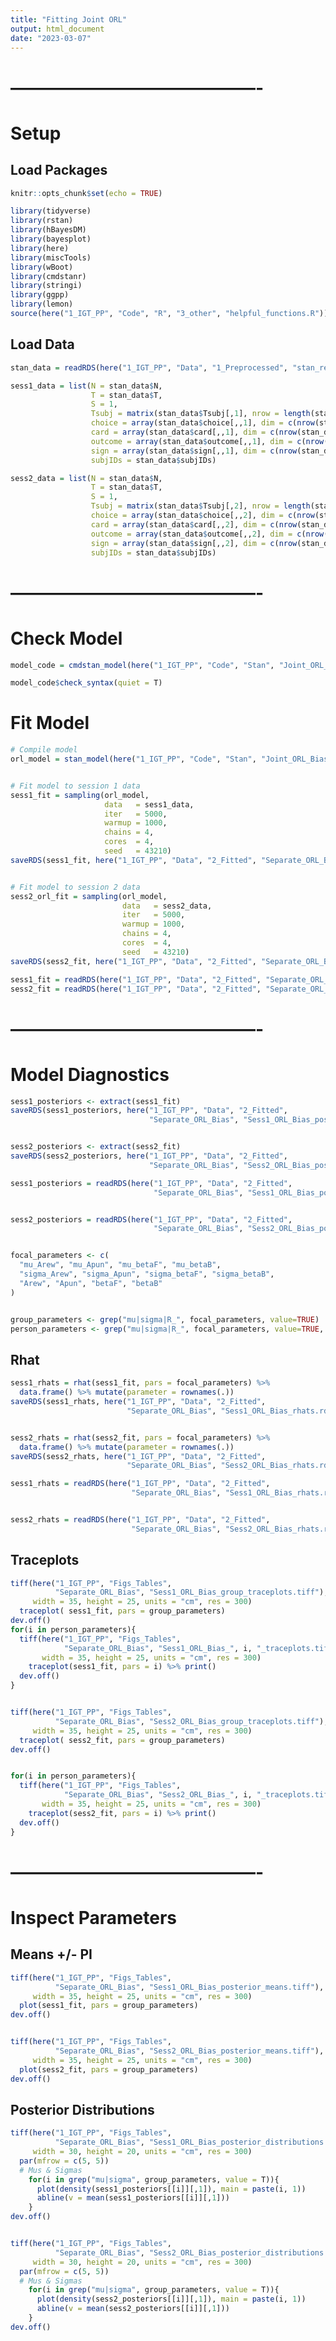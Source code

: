 ```yaml
---
title: "Fitting Joint ORL"
output: html_document
date: "2023-03-07"
---
```




# -------------------------------------------
# Setup
## Load Packages
```r
knitr::opts_chunk$set(echo = TRUE)

library(tidyverse)
library(rstan)
library(hBayesDM)
library(bayesplot)
library(here)
library(miscTools)
library(wBoot)
library(cmdstanr)
library(stringi)
library(ggpp)
library(lemon)
source(here("1_IGT_PP", "Code", "R", "3_other", "helpful_functions.R"))
```



## Load Data
```r
stan_data = readRDS(here("1_IGT_PP", "Data", "1_Preprocessed", "stan_ready_ORL_IGT.rds"))

sess1_data = list(N = stan_data$N,   
                  T = stan_data$T,  
                  S = 1,
                  Tsubj = matrix(stan_data$Tsubj[,1], nrow = length(stan_data$Tsubj[,1]), ncol = 1),  
                  choice = array(stan_data$choice[,,1], dim = c(nrow(stan_data$choice[,,1]), ncol(stan_data$choice[,,1]), 1)),
                  card = array(stan_data$card[,,1], dim = c(nrow(stan_data$card[,,1]), ncol(stan_data$card[,,1]), 1)),
                  outcome = array(stan_data$outcome[,,1], dim = c(nrow(stan_data$outcome[,,1]), ncol(stan_data$outcome[,,1]), 1)),
                  sign = array(stan_data$sign[,,1], dim = c(nrow(stan_data$sign[,,1]), ncol(stan_data$sign[,,1]), 1)),
                  subjIDs = stan_data$subjIDs)

sess2_data = list(N = stan_data$N,   
                  T = stan_data$T,  
                  S = 1,
                  Tsubj = matrix(stan_data$Tsubj[,2], nrow = length(stan_data$Tsubj[,2]), ncol = 1),  
                  choice = array(stan_data$choice[,,2], dim = c(nrow(stan_data$choice[,,2]), ncol(stan_data$choice[,,2]), 1)),
                  card = array(stan_data$card[,,2], dim = c(nrow(stan_data$card[,,2]), ncol(stan_data$card[,,2]), 1)),
                  outcome = array(stan_data$outcome[,,2], dim = c(nrow(stan_data$outcome[,,2]), ncol(stan_data$outcome[,,2]), 1)),
                  sign = array(stan_data$sign[,,2], dim = c(nrow(stan_data$sign[,,2]), ncol(stan_data$sign[,,2]), 1)),
                  subjIDs = stan_data$subjIDs)
```



# -------------------------------------------
# Check Model
```r
model_code = cmdstan_model(here("1_IGT_PP", "Code", "Stan", "Joint_ORL_Bias.stan"), compile = F)

model_code$check_syntax(quiet = T)
```



# Fit Model
```r
# Compile model
orl_model = stan_model(here("1_IGT_PP", "Code", "Stan", "Joint_ORL_Bias.stan"))


# Fit model to session 1 data
sess1_fit = sampling(orl_model, 
                     data   = sess1_data, 
                     iter   = 5000, 
                     warmup = 1000, 
                     chains = 4, 
                     cores  = 4,
                     seed   = 43210)
saveRDS(sess1_fit, here("1_IGT_PP", "Data", "2_Fitted", "Separate_ORL_Bias", "Sess1_ORL_Bias_fit.rds"))


# Fit model to session 2 data
sess2_orl_fit = sampling(orl_model, 
                         data   = sess2_data, 
                         iter   = 5000, 
                         warmup = 1000, 
                         chains = 4, 
                         cores  = 4,
                         seed   = 43210)
saveRDS(sess2_fit, here("1_IGT_PP", "Data", "2_Fitted", "Separate_ORL_Bias", "Sess2_ORL_Bias_fit.rds"))
```



```r
sess1_fit = readRDS(here("1_IGT_PP", "Data", "2_Fitted", "Separate_ORL_Bias", "Sess1_ORL_Bias_fit.rds"))
sess2_fit = readRDS(here("1_IGT_PP", "Data", "2_Fitted", "Separate_ORL_Bias", "Sess2_ORL_Bias_fit.rds"))
```



# -------------------------------------------
# Model Diagnostics
```r
sess1_posteriors <- extract(sess1_fit)
saveRDS(sess1_posteriors, here("1_IGT_PP", "Data", "2_Fitted", 
                               "Separate_ORL_Bias", "Sess1_ORL_Bias_posteriors.rds"))


sess2_posteriors <- extract(sess2_fit)
saveRDS(sess2_posteriors, here("1_IGT_PP", "Data", "2_Fitted", 
                               "Separate_ORL_Bias", "Sess2_ORL_Bias_posteriors.rds"))
```



```r
sess1_posteriors = readRDS(here("1_IGT_PP", "Data", "2_Fitted", 
                                "Separate_ORL_Bias", "Sess1_ORL_Bias_posteriors.rds"))


sess2_posteriors = readRDS(here("1_IGT_PP", "Data", "2_Fitted", 
                                "Separate_ORL_Bias", "Sess2_ORL_Bias_posteriors.rds"))


focal_parameters <- c(
  "mu_Arew", "mu_Apun", "mu_betaF", "mu_betaB", 
  "sigma_Arew", "sigma_Apun", "sigma_betaF", "sigma_betaB", 
  "Arew", "Apun", "betaF", "betaB"
)


group_parameters <- grep("mu|sigma|R_", focal_parameters, value=TRUE)
person_parameters <- grep("mu|sigma|R_", focal_parameters, value=TRUE, invert=TRUE)
```



## Rhat
```r
sess1_rhats = rhat(sess1_fit, pars = focal_parameters) %>%
  data.frame() %>% mutate(parameter = rownames(.))
saveRDS(sess1_rhats, here("1_IGT_PP", "Data", "2_Fitted", 
                          "Separate_ORL_Bias", "Sess1_ORL_Bias_rhats.rds"))


sess2_rhats = rhat(sess2_fit, pars = focal_parameters) %>%
  data.frame() %>% mutate(parameter = rownames(.))
saveRDS(sess2_rhats, here("1_IGT_PP", "Data", "2_Fitted", 
                          "Separate_ORL_Bias", "Sess2_ORL_Bias_rhats.rds"))
```



```r
sess1_rhats = readRDS(here("1_IGT_PP", "Data", "2_Fitted", 
                           "Separate_ORL_Bias", "Sess1_ORL_Bias_rhats.rds"))


sess2_rhats = readRDS(here("1_IGT_PP", "Data", "2_Fitted", 
                           "Separate_ORL_Bias", "Sess2_ORL_Bias_rhats.rds"))
```



## Traceplots
```r
tiff(here("1_IGT_PP", "Figs_Tables", 
          "Separate_ORL_Bias", "Sess1_ORL_Bias_group_traceplots.tiff"),
     width = 35, height = 25, units = "cm", res = 300)
  traceplot( sess1_fit, pars = group_parameters)
dev.off()
for(i in person_parameters){
  tiff(here("1_IGT_PP", "Figs_Tables", 
            "Separate_ORL_Bias", "Sess1_ORL_Bias_", i, "_traceplots.tiff", sep = ""),
       width = 35, height = 25, units = "cm", res = 300)
    traceplot(sess1_fit, pars = i) %>% print()
  dev.off()
}


tiff(here("1_IGT_PP", "Figs_Tables", 
          "Separate_ORL_Bias", "Sess2_ORL_Bias_group_traceplots.tiff"),
     width = 35, height = 25, units = "cm", res = 300)
  traceplot( sess2_fit, pars = group_parameters)
dev.off()


for(i in person_parameters){
  tiff(here("1_IGT_PP", "Figs_Tables", 
            "Separate_ORL_Bias", "Sess2_ORL_Bias_", i, "_traceplots.tiff", sep = ""),
       width = 35, height = 25, units = "cm", res = 300)
    traceplot(sess2_fit, pars = i) %>% print()
  dev.off()
}
```



# -------------------------------------------
# Inspect Parameters
## Means +/- PI
```r
tiff(here("1_IGT_PP", "Figs_Tables", 
          "Separate_ORL_Bias", "Sess1_ORL_Bias_posterior_means.tiff"),
     width = 35, height = 25, units = "cm", res = 300)
  plot(sess1_fit, pars = group_parameters)
dev.off()


tiff(here("1_IGT_PP", "Figs_Tables", 
          "Separate_ORL_Bias", "Sess2_ORL_Bias_posterior_means.tiff"),
     width = 35, height = 25, units = "cm", res = 300)
  plot(sess2_fit, pars = group_parameters)
dev.off()
```



## Posterior Distributions
```r
tiff(here("1_IGT_PP", "Figs_Tables", 
          "Separate_ORL_Bias", "Sess1_ORL_Bias_posterior_distributions.tiff"),
     width = 30, height = 20, units = "cm", res = 300)
  par(mfrow = c(5, 5))
  # Mus & Sigmas
    for(i in grep("mu|sigma", group_parameters, value = T)){
      plot(density(sess1_posteriors[[i]][,1]), main = paste(i, 1))
      abline(v = mean(sess1_posteriors[[i]][,1]))
    }
dev.off()


tiff(here("1_IGT_PP", "Figs_Tables", 
          "Separate_ORL_Bias", "Sess2_ORL_Bias_posterior_distributions.tiff"),
     width = 30, height = 20, units = "cm", res = 300)
  par(mfrow = c(5, 5))
  # Mus & Sigmas
    for(i in grep("mu|sigma", group_parameters, value = T)){
      plot(density(sess2_posteriors[[i]][,1]), main = paste(i, 1))
      abline(v = mean(sess2_posteriors[[i]][,1]))
    }
dev.off()
```



















